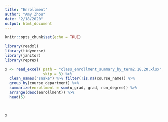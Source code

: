 ```yaml
---
title: "Enrollment"
author: "Amy Zhou"
date: "2/18/2020"
output: html_document
---
```


```r
knitr::opts_chunk$set(echo = TRUE)

library(readxl)
library(tidyverse)
library(janitor)
library(reprex)
```
```r
x <- read_excel( path = "class_enrollment_summary_by_term2.18.20.xlsx", 
                 skip = 3) %>% 
  clean_names("snake") %>% filter(!is.na(course_name)) %>% 
  group_by(course_department) %>% 
  summarize(enrollment = sum(u_grad, grad, non_degree)) %>% 
  arrange(desc(enrollment)) %>% 
  head(5) 
  


x

```